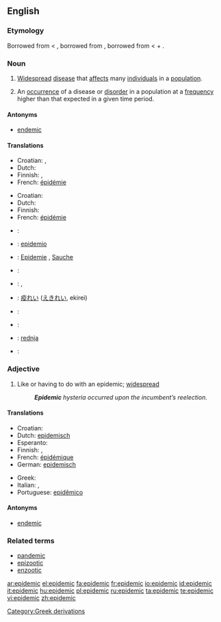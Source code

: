 ==English==
{{wikipedia}}

===Etymology===
Borrowed from {{etyl|fr}} {{term|épidémique|lang=fr}} < {{term|épidémie|lang=fr}}, borrowed from {{etyl|la}} {{term|epidemia|lang=la}}, borrowed from {{etyl|grc}} {{term|sc=polytonic|ἐπιδήμιος|tr=epidēmios|lang=grc}} < {{term|sc=polytonic|ἐπί|tr=epi||upon|lang=grc}} + {{term|sc=polytonic|δῆμος|tr=dēmos||people|lang=grc}}.

===Noun===
{{en-noun}}

# [[widespread|Widespread]] [[disease]] that [[affect]]s many [[individual]]s in a [[population]].
# {{context|Epidemiology}} An [[occurrence]] of a disease or [[disorder]] in a population at a [[frequency]] higher than that expected in a given time period.

====Antonyms====
* [[endemic]]

====Translations====
{{trans-top|widespread disease}}
* Croatian: {{t|hr|epidemija|alt=epidèmija|f}}, {{t|hr|pošast|alt=pȍšāst|f}}
* Dutch: {{t+|nl|epidemie}}
* Finnish: {{t|fi|kulkutauti}}, {{t+|fi|epidemia}}
* French: [[épidémie]]
{{trans-mid}}
{{trans-bottom}}

{{trans-top|occurrence of such disease}}
* Croatian: {{t|hr|epidemija|alt=epidèmija|f}}
* Dutch: {{t+|nl|epidemie}}
* Finnish: {{t+|fi|epidemia}}
* French: [[épidémie]]
{{trans-mid}}
{{trans-bottom}}

{{checktrans-top}}
* {{ttbc|Czech}}: {{t+|cs|epidemie|f}}
* {{ttbc|Esperanto}}: [[epidemio]]
* {{ttbc|German}}: [[Epidemie]] {{f}}, [[Sauche]]
* {{ttbc|Greek}}: {{t|el|επιδημία|f|sc=Grek}}
* {{ttbc|Italian}}: {{t+|it|epidemia|f}}, {{t+|it|contagio|m}}
{{trans-mid}}
* {{ttbc|Japanese}}: [[疫れい]] ([[えきれい]], ekirei)
* {{ttbc|Polish}}: {{t+|pl|epidemia}}
* {{ttbc|Portuguese}}: {{t+|pt|epidemia|f}}
* {{ttbc|Serbian}}: [[rednja]] {{f}}
* {{ttbc|Spanish}}: {{t-|es|epidemia|f}}
{{trans-bottom}}

===Adjective===
{{en-adj}}

# Like or having to do with an epidemic; [[widespread]]
#: '''''Epidemic''' hysteria occurred upon the incumbent’s reelection.''

====Translations====
{{trans-top|like an epidemic}}
* Croatian: {{t|hr|epidemijski|alt=epidèmījskī}}
* Dutch: [[epidemisch]]
* Esperanto: {{t-|eo|epidemia|xs=Esperanto}}
* Finnish: {{t-|fi|epideeminen}}, {{t|fi|kulkutaudinomainen}}
* French: [[épidémique]]
* German: [[epidemisch]]
{{trans-mid}}
* Greek: {{t|el|επιδημικός|sc=Grek}}
* Italian: {{t+|it|epidemico|m}}, {{t+|it|epidemica|f}}
* Portuguese: [[epidêmico]]
{{trans-bottom}}

====Antonyms====
* [[endemic]]

===Related terms===
* [[pandemic]]
* [[epizootic]]
* [[enzootic]]

[[Category:Greek derivations]]

[[ar:epidemic]]
[[el:epidemic]]
[[fa:epidemic]]
[[fr:epidemic]]
[[io:epidemic]]
[[id:epidemic]]
[[it:epidemic]]
[[hu:epidemic]]
[[pl:epidemic]]
[[ru:epidemic]]
[[ta:epidemic]]
[[te:epidemic]]
[[vi:epidemic]]
[[zh:epidemic]]